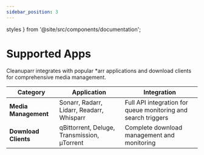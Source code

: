 ```yaml
---
sidebar_position: 3
---
```


  styles 
} from '@site/src/components/documentation';

# Supported Apps

Cleanuparr integrates with popular *arr applications and download clients for comprehensive media management.

<div className={styles.documentationPage}>

<div className={styles.section}>

<div className={styles.configTable}>

| **Category** | **Application** | **Integration** |
|--------------|-----------------|-----------------|
| **Media Management** | Sonarr, Radarr, Lidarr, Readarr, Whisparr | Full API integration for queue monitoring and search triggers |
| **Download Clients** | qBittorrent, Deluge, Transmission, µTorrent | Complete download management and monitoring |

</div>

</div>

</div>